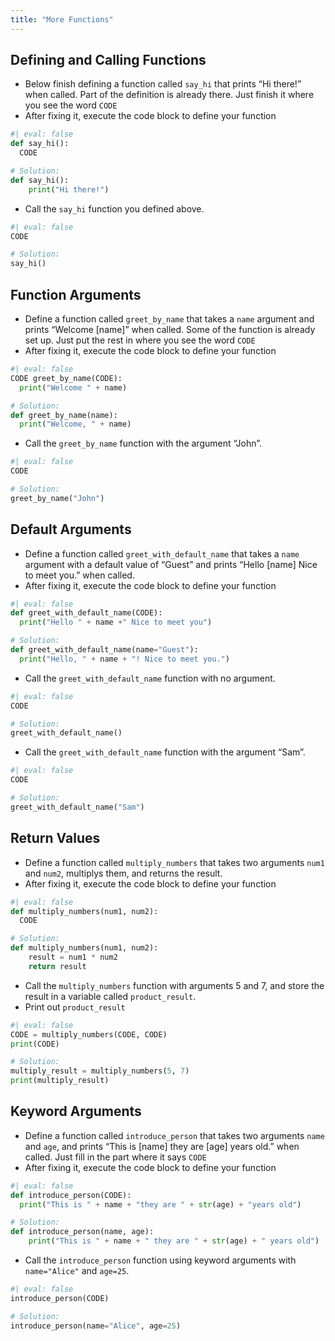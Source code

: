 ```yaml
---
title: "More Functions"
---
```


## Defining and Calling Functions

- Below finish defining a function called `say_hi` that prints "Hi there!" when
  called. Part of the definition is already there. Just finish it where you see
  the word `CODE`
- After fixing it, execute the code block to define your function

```python
#| eval: false
def say_hi():
  CODE
```

```python
# Solution:
def say_hi():
    print("Hi there!")

```

- Call the `say_hi` function you defined above.

```python
#| eval: false
CODE
```

```python
# Solution:
say_hi()
```

## Function Arguments

- Define a function called `greet_by_name` that takes a `name` argument and
  prints "Welcome [name]" when called. Some of the function is already set up.
  Just put the rest in where you see the word `CODE`
- After fixing it, execute the code block to define your function

```python
#| eval: false
CODE greet_by_name(CODE):
  print("Welcome " + name)

```

```python
# Solution:
def greet_by_name(name):
  print("Welcome, " + name)

```

- Call the `greet_by_name` function with the argument "John".

```python
#| eval: false
CODE
```

```python
# Solution:
greet_by_name("John")
```

## Default Arguments

- Define a function called `greet_with_default_name` that takes a `name`
  argument with a default value of "Guest" and prints "Hello [name] Nice to
  meet you." when called.
- After fixing it, execute the code block to define your function

```python
#| eval: false
def greet_with_default_name(CODE):
  print("Hello " + name +" Nice to meet you")
```

```python
# Solution:
def greet_with_default_name(name="Guest"):
  print("Hello, " + name + "! Nice to meet you.")
```

- Call the `greet_with_default_name` function with no argument.

```python
#| eval: false
CODE
```

```python
# Solution:
greet_with_default_name()
```

- Call the `greet_with_default_name` function with the argument "Sam".

```python
#| eval: false
CODE
```

```python
# Solution:
greet_with_default_name("Sam")
```

## Return Values

- Define a function called `multiply_numbers` that takes two arguments `num1` and `num2`, multiplys them, and returns the result.
- After fixing it, execute the code block to define your function

```python
#| eval: false
def multiply_numbers(num1, num2):
  CODE
```

```python
# Solution:
def multiply_numbers(num1, num2):
    result = num1 * num2
    return result

```

- Call the `multiply_numbers` function with arguments 5 and 7, and store the result in a variable called `product_result`.
- Print out `product_result`

```python
#| eval: false
CODE = multiply_numbers(CODE, CODE)
print(CODE)
```

```python
# Solution:
multiply_result = multiply_numbers(5, 7)
print(multiply_result)
```

## Keyword Arguments

- Define a function called `introduce_person` that takes two arguments `name`
  and `age`, and prints "This is [name] they are [age] years old." when called.
  Just fill in the part where it says `CODE`
- After fixing it, execute the code block to define your function

```python
#| eval: false
def introduce_person(CODE):
  print("This is " + name + "they are " + str(age) + "years old")

```

```python
# Solution:
def introduce_person(name, age):
    print("This is " + name + " they are " + str(age) + " years old")

```

- Call the `introduce_person` function using keyword arguments with
  `name="Alice"` and `age=25`.

```python
#| eval: false
introduce_person(CODE)
```

```python
# Solution:
introduce_person(name="Alice", age=25)
```

